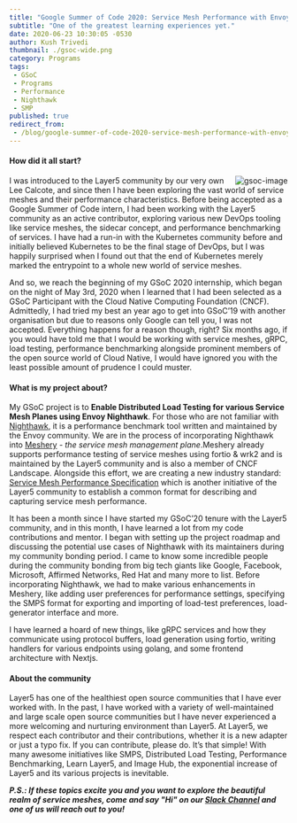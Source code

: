 ---
title: "Google Summer of Code 2020: Service Mesh Performance with Envoy Nighthawk"
subtitle: "One of the greatest learning experiences yet."
date: 2020-06-23 10:30:05 -0530
author: Kush Trivedi
thumbnail: ./gsoc-wide.png
category: Programs
tags:
 - GSoC
 - Programs
 - Performance
 - Nighthawk
 - SMP
published: true
redirect_from:
 - /blog/google-summer-of-code-2020-service-mesh-performance-with-envoy-nighthawk/
---


<BlogWrapper>

<h4>How did it all start?</h4>
<img src={gsocLogo} className="gsoc-image" align="right" alt="gsoc-image" />
<p>
I was introduced to the Layer5 community by our very own Lee Calcote, and since then I have been exploring the vast world of service meshes and their performance characteristics. Before being accepted as a Google Summer of Code intern, I had been working with the Layer5 community as an active contributor, exploring various new DevOps tooling like service meshes, the sidecar concept, and performance benchmarking of services. I have had a run-in with the Kubernetes community before and initially believed Kubernetes to be the final stage of DevOps, but I was happily surprised when I found out that the end of Kubernetes merely marked the entrypoint to a whole new world of service meshes.
</p>
<p>
And so, we reach the beginning of my GSoC 2020 internship, which began on the night of May 3rd, 2020 when I learned that I had been selected as a GSoC Participant with the Cloud Native Computing Foundation (CNCF). Admittedly, I had tried my best an year ago to get into GSoC’19 with another organisation but due to reasons only Google can tell you, I was not accepted. Everything happens for a reason though, right?
Six months ago, if you would have told me that I would be working with service meshes, gRPC, load testing, performance benchmarking alongside prominent members of the open source world of Cloud Native, I would have ignored you with the least possible amount of prudence I could muster.
</p>

<h4>What is my project about?</h4>
<p>
My GSoC project is to <strong>Enable Distributed Load Testing for various Service Mesh Planes using Envoy Nighthawk</strong>. For those who are not familiar with <a href="https://github.com/envoyproxy/nighthawk">Nighthawk</a>, it is a performance benchmark tool written and maintained by the Envoy community. We are in the process of incorporating Nighthawk into <a href="/meshery">Meshery</a> - <i>the service mesh management plane</i>.Meshery already supports performance testing of service meshes using fortio & wrk2 and is maintained by the Layer5 community and is also a member of CNCF Landscape. Alongside this effort, we are creating a new industry standard: <a href="/projects/service-mesh-performance-specification">Service Mesh Performance Specification</a> which is another initiative of the Layer5 community to establish a common format for describing and capturing service mesh performance.
</p>
<p>
It has  been a month since I have started my GSoC’20 tenure with the Layer5 community, and in this month, I have learned a lot from my code contributions and mentor. I began with setting up the project roadmap and discussing the potential use cases of Nighthawk with its maintainers during my community bonding period. I came to know some incredible people during the community bonding from big tech giants like Google, Facebook, Microsoft, Affirmed Networks, Red Hat and many more to list. Before incorporating Nighthawk, we had to make various enhancements in Meshery, like adding user preferences for performance settings, specifying the SMPS format for exporting and importing of load-test preferences, load-generator interface and more.
</p>
<p>
I have learned a hoard of new things, like gRPC services and how they communicate using protocol buffers, load generation using fortio, writing handlers for various endpoints using golang, and some frontend architecture with Nextjs.
</p>


<h4>About the community</h4>
<p>
Layer5 has one of the healthiest open source communities that I have ever worked with. In the past, I have worked with a variety of well-maintained and large scale open source communities but I have never experienced a more welcoming and nurturing environment than Layer5. At Layer5, we respect each contributor and their contributions, whether it is a new adapter or just a typo fix. If you can contribute, please do. It’s that simple! With many awesome initiatives like SMPS, Distributed Load Testing, Performance Benchmarking, Learn Layer5, and Image Hub, the exponential increase of Layer5 and its various projects is inevitable.
</p>


_**P.S.: If these topics excite you and you want to explore the beautiful realm of service meshes, come and say "Hi" on our [Slack Channel](http://slack.layer5.io) and one of us will reach out to you!**_

</BlogWrapper>
